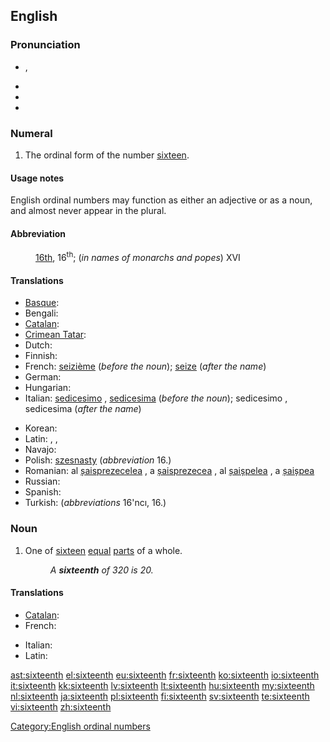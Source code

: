 ==English==
{{ordinalbox|en|15th|16th|17th|fifteenth|seventeenth|card=sixteen}}

===Pronunciation===
* {{IPA|/ˌsɪksˈtiːnθ/}}, {{SAMPA|/%sIks"ti:nT/}}
* {{audio|en-us-sixteenth.ogg|Audio (US)}}
* {{rhymes|iːnθ}}
* {{hyphenation|six|teenth}}

===Numeral===
{{head|en|numeral}}

# {{ordinal|lang=en}} The ordinal form of the number [[sixteen]].

====Usage notes====
English ordinal numbers may function as either an adjective or as a noun, and almost never appear in the plural.

====Abbreviation====
: [[16th]], 16<sup>th</sup>; (''in names of monarchs and popes'') XVI

====Translations====
{{trans-top|the ordinal form of the number sixteen}}
* [[Basque]]: {{t|eu|hamaseigarren|xs=Basque}}
* Bengali: {{t|bn|ষোড়শ}}
* [[Catalan]]: {{t+|ca|setzè|m}}
* [[Crimean Tatar]]: {{tø|crh|on altıncı}}
* Dutch: {{t+|nl|zestiende}}
* Finnish: {{t-|fi|kuudestoista}}
* French: [[seizième]] (''before the noun''); [[seize]] (''after the name'')
* German: {{t|de|sechzehnter}}
* Hungarian: {{t+|hu|tizenhatodik}}
* Italian: [[sedicesimo]] {{m}}, [[sedicesima]] {{f}} (''before the noun''); sedicesimo {{m}}, sedicesima {{f}} (''after the name'')
{{trans-mid}}
* Korean: {{t|ko|열여섯째|tr=yeoleoseosjjae|sc=Kore}}
* Latin: {{t|la|sextus decimus|m}}, {{t|la|sexta decima|f}}, {{t|la|sextum decimum|n}}
* Navajo: {{tø|nv|hastą́ʼáadah góneʼ}}
* Polish: [[szesnasty]] (''abbreviation'' 16.)
* Romanian: al [[șaisprezecelea]] {{m}}, a [[șaisprezecea]] {{f}}, al [[șaișpelea]] {{italbrac|m, informal}}, a [[șaișpea]] {{italbrac|f, informal}}
* Russian: {{t|ru|шестнадцатый|tr=šesnádcatyj}}
* Spanish: {{t-|es|decimosexto}}
* Turkish: {{t|tr|on altıncı}} (''abbreviations'' 16'ncı, 16.)
{{trans-bottom}}

===Noun===
{{en-noun}}

# {{fractional|lang=en}} One of [[sixteen]] [[equal]] [[part]]s of a whole.
#: ''A '''sixteenth''' of 320 is 20.''

====Translations====
{{trans-top|one of sixteen equal parts of a whole}}
* [[Catalan]]: {{t+|ca|setzè|m}}
* French: {{t+|fr|seizième|m}}
{{trans-mid}}
* Italian: {{t+|it|sedicesimo|m}}
* Latin: {{t|la|sextum decimum|n}}
{{trans-bottom}}

[[Category:English ordinal numbers]]

[[ast:sixteenth]]
[[el:sixteenth]]
[[eu:sixteenth]]
[[fr:sixteenth]]
[[ko:sixteenth]]
[[io:sixteenth]]
[[it:sixteenth]]
[[kk:sixteenth]]
[[lv:sixteenth]]
[[lt:sixteenth]]
[[hu:sixteenth]]
[[my:sixteenth]]
[[nl:sixteenth]]
[[ja:sixteenth]]
[[pl:sixteenth]]
[[fi:sixteenth]]
[[sv:sixteenth]]
[[te:sixteenth]]
[[vi:sixteenth]]
[[zh:sixteenth]]